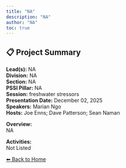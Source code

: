 ```yaml
---
title: "NA"
description: "NA"
author: "NA"
toc: true
---
```


## 📋 Project Summary

**Lead(s):** NA  
**Division:** NA  
**Section:** NA  
**PSSI Pillar:** NA  
**Session:** freshwater stressors  
**Presentation Date:** December 02, 2025  
**Speakers:** Marian Ngo  
**Hosts:** Joe Enns; Dave Patterson; Sean Naman  

**Overview:**  
NA   

**Activities:**  
Not Listed

[⬅ Back to Home](../index.qmd)
